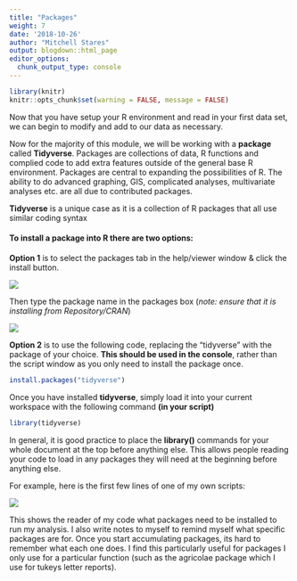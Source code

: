 ```yaml
---
title: "Packages"
weight: 7
date: '2018-10-26'
author: "Mitchell Stares"
output: blogdown::html_page
editor_options:
  chunk_output_type: console
---
```


```r
library(knitr)
knitr::opts_chunk$set(warning = FALSE, message = FALSE)
```

Now that you have setup your R environment and read in your first data set, we can begin to modify and add to our data as necessary.

Now for the majority of this module, we will be working with a **package** called **Tidyverse**. Packages are collections of data, R functions and complied code to add extra features outside of the general base R environment. Packages are central to expanding the possibilities of R. The ability to do advanced graphing, GIS, complicated analyses, multivariate analyses etc. are all due to contributed packages.

**Tidyverse** is a unique case as it is a collection of R packages that all use similar coding syntax

#### To install a package into R there are two options:

**Option 1** is to select the packages tab in the help/viewer window & click the install button.

![](/images/packages.png)

Then type the package name in the packages box (*note: ensure that it is installing from Repository/CRAN*)

![](/images/install.png)

**Option 2** is to use the following code, replacing the "tidyverse" with the package of your choice. **This should be used in the console**, rather than the script window as you only need to install the package once.

```r
install.packages("tidyverse")
```

Once you have installed **tidyverse**, simply load it into your current workspace with the following command **(in your script)**

```r
library(tidyverse)
```

::: callout
In general, it is good practice to place the **library()** commands for your whole document at the top before anything else. This allows people reading your code to load in any packages they will need at the beginning before anything else.
:::

For example, here is the first few lines of one of my own scripts:

![](/images/libraries.png)

This shows the reader of my code what packages need to be installed to run my analysis. I also write notes to myself to remind myself what specific packages are for. Once you start accumulating packages, its hard to remember what each one does. I find this particularly useful for packages I only use for a particular function (such as the agricolae package which I use for tukeys letter reports).
